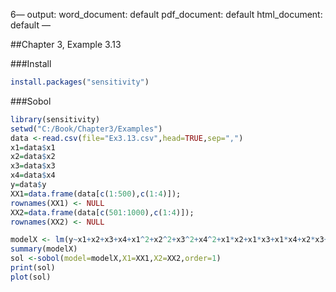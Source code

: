 6---
output:
  word_document: default
  pdf_document: default
  html_document: default
---

##Chapter 3, Example 3.13

###Install
```{r, echo = TRUE}
install.packages("sensitivity")
```

###Sobol
```{r, echo = TRUE}
library(sensitivity)
setwd("C:/Book/Chapter3/Examples")
data <-read.csv(file="Ex3.13.csv",head=TRUE,sep=",")
x1=data$x1
x2=data$x2
x3=data$x3
x4=data$x4
y=data$y
XX1=data.frame(data[c(1:500),c(1:4)]);
rownames(XX1) <- NULL
XX2=data.frame(data[c(501:1000),c(1:4)]);
rownames(XX2) <- NULL

modelX <- lm(y~x1+x2+x3+x4+x1^2+x2^2+x3^2+x4^2+x1*x2+x1*x3+x1*x4+x2*x3+x2*x4+x3*x4)
summary(modelX)
sol <-sobol(model=modelX,X1=XX1,X2=XX2,order=1)
print(sol)
plot(sol)
```


